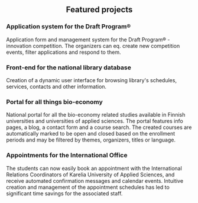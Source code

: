 <h2 style="text-align: center;"> Featured projects</h2>
<ProjectCard link="https://register.draftprogram.com/" bg="">
    <h3>Application system for the Draft Program®</h3>
    <p>
        Application form and management system for the Draft Program® -innovation competition. The organizers can eq. create new competition events, filter applications and respond to them.
    </p>
</ProjectCard>

<ProjectCard link="https://keskikirjastot.fi/web/arena/kirjastot" bg="">
    <h3>Front-end for the national library database</h3>
    <p>
        Creation of a dynamic user interface for browsing library's schedules, services, contacts and other information.
    </p>
</ProjectCard>

<ProjectCard link="https://biotalousosaaja.karelia.fi/en/" bg="">
    <h3>Portal for all things bio-economy</h3>
    <p>
        National portal for all the bio-economy related studies available in Finnish universities and universities of applied sciences.
        The portal features info pages,  a blog, a contact form and a course search. The created courses are automatically marked to be open and closed based on the enrollment periods and may be filtered by themes, organizers, titles or language.
    </p>
</ProjectCard>


<ProjectCard link="https://web.karelia.fi/international-office-reservation/" bg="">
    <h3>Appointments for the International Office</h3>
    <p>
        The students can now easily  book an appointment with the International Relations Coordinators of Karelia University of Applied Sciences, and receive automated confirmation messages and calendar events. Intuitive creation and management of the appointment schedules has led to significant time savings for the associated staff.
    </p>
</ProjectCard>
